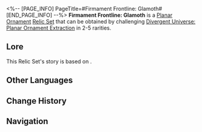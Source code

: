 <%-- [PAGE_INFO]
PageTitle=#Firmament Frontline: Glamoth#
[END_PAGE_INFO] --%>
{{Relic Set Infobox
|id           = 83114
|image1       = Item Firmament Frontline- Glamoth.png{{subst:void|<!--$UPLOAD:<<SpriteOutput/ItemFigures/71026.png>-<Item Firmament Frontline- Glamoth.png>-<Relic Icons>>-->}}
|type         = Planar Ornament
|2pcBonus     = Increases the wearer's ATK by 12%. When the wearer's SPD is equal to or higher than 135/160, the wearer deals 12%/18% more DMG.
|linkrope     = Glamoth's Iron Cavalry Regiment
|planarsphere = Glamoth's Silent Tombstone
|rarity       = 2345
|source2.1    = [[Divergent Universe: Planar Ornament Extraction]]
|source3.1    = [[Divergent Universe: Planar Ornament Extraction]]
|source4.1    = [[Divergent Universe: Planar Ornament Extraction]]
|source5.1    = [[Divergent Universe: Planar Ornament Extraction]]
|source5.2    = [[Synthesize Relics]]
|utility1     = 
|utility2     = 
|utility3     = 
}}
'''Firmament Frontline: Glamoth''' is a [[Relic#Planar Ornaments|Planar Ornament]] [[Relic/Sets|Relic Set]] that can be obtained by challenging [[Divergent Universe: Planar Ornament Extraction]] in 2-5{{Icon/Stars|1}} rarities.

==Lore==
This Relic Set's story is based on {{tx}}.
{{Relic Lore|Firmament Frontline: Glamoth}}

==Other Languages==
{{Other Languages
|en   = Firmament Frontline: Glamoth
|zhs  = 苍穹战线格拉默
|zht  = 蒼穹戰線格拉默
|ja   = 蒼穹戦線グラモス
|ko   = 창공 전선 그라모스
|es   = Glamoth, frente del firmamento
|fr   = Glamoth, ligne de front du firmament
|ru   = Небесный фронт Глатирамер
|th   = Firmament Frontline: Glamoth
|vi   = Glamoth, Chiến Tuyến Không Trung
|de   = Himmelsfront Glamoth
|id   = Firmament Frontline: Glamoth
|pt   = Linha de Frente: Firmamento de Glamoth
}}

==Change History==
{{Change History|1.5}}

==Navigation==
{{Relic Set Navbox}}